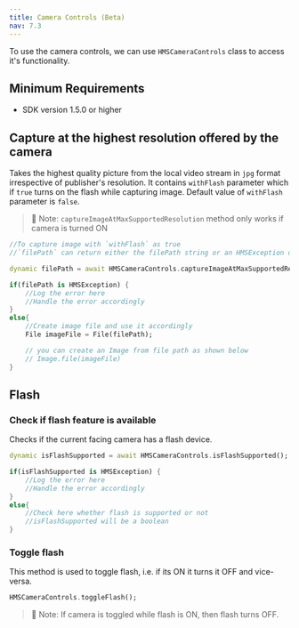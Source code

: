 ```yaml
---
title: Camera Controls (Beta)
nav: 7.3
---
```


To use the camera controls, we can use `HMSCameraControls` class to access it's functionality.

## Minimum Requirements

- SDK version 1.5.0 or higher

## Capture at the highest resolution offered by the camera

Takes the highest quality picture from the local video stream in `jpg` format irrespective of publisher's resolution.
It contains `withFlash` parameter which if `true` turns on the flash while capturing image. Default value of `withFlash`
parameter is `false`.

> 🔑 Note: `captureImageAtMaxSupportedResolution` method only works if camera is turned ON

```dart
//To capture image with `withFlash` as true
//`filePath` can return either the filePath string or an HMSException object in case of error

dynamic filePath = await HMSCameraControls.captureImageAtMaxSupportedResolution(withFlash: true);

if(filePath is HMSException) {
    //Log the error here 
    //Handle the error accordingly
}
else{
    //Create image file and use it accordingly
    File imageFile = File(filePath);

    // you can create an Image from file path as shown below
    // Image.file(imageFile)
}
```

## Flash

### Check if flash feature is available

Checks if the current facing camera has a flash device.

```dart
dynamic isFlashSupported = await HMSCameraControls.isFlashSupported();

if(isFlashSupported is HMSException) {
    //Log the error here 
    //Handle the error accordingly
}
else{
    //Check here whether flash is supported or not
    //isFlashSupported will be a boolean
}
```

### Toggle flash

This method is used to toggle flash, i.e. if its ON it turns it OFF and vice-versa.

```dart 
HMSCameraControls.toggleFlash();
```

> 🔑 Note: If camera is toggled while flash is ON, then flash turns OFF.
